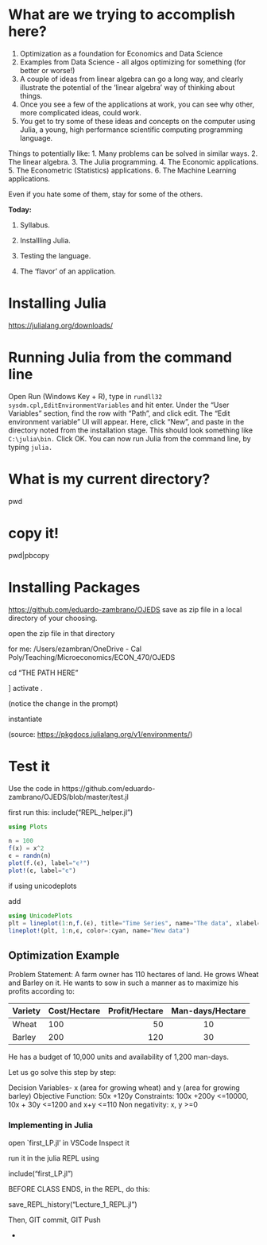 
# What are we trying to accomplish here?

1. Optimization as a foundation for Economics and Data Science
2. Examples from Data Science - all algos optimizing for something (for better or worse!)
3. A couple of ideas from linear algebra can go a long way, and clearly illustrate the potential of the 'linear algebra' way of thinking about things.
4. Once you see a few of the applications at work, you can see why other, more complicated ideas, could work.
5. You get to try some of these ideas and concepts on the computer using Julia, a young, high performance scientific computing programming language.

Things to potentially like:
1. Many problems can be solved in similar ways.
2. The linear algebra.
3. The Julia programming.
4. The Economic applications.
5. The Econometric (Statistics) applications.
6. The Machine Learning applications.

Even if you hate some of them, stay for some of the others.

**Today:**

(@) Syllabus.

(@) Installling Julia.

(@) Testing the language.

(@) The 'flavor' of an application.


# Installing Julia

<https://julialang.org/downloads/>

# Running Julia from the command line

Open Run (Windows Key + R), type in `rundll32 sysdm.cpl,EditEnvironmentVariables` and hit enter.
Under the "User Variables" section, find the row with "Path", and click edit.
The "Edit environment variable" UI will appear. Here, click "New", and paste in the directory noted from the installation stage. This should look something like `C:\julia\bin.`
Click OK. You can now run Julia from the command line, by typing `julia.`

# What is my current directory?

pwd

# copy it!

pwd|pbcopy

# Installing Packages

<https://github.com/eduardo-zambrano/OJEDS>
save as zip file in a local directory of your choosing.

open the zip file in that directory

for me:
/Users/ezambran/OneDrive - Cal Poly/Teaching/Microeconomics/ECON_470/OJEDS

cd "THE PATH HERE"

]
activate .

(notice the change in the prompt)

instantiate

(source: <https://pkgdocs.julialang.org/v1/environments/>)

# Test it
Use the code in https://github.com/eduardo-zambrano/OJEDS/blob/master/test.jl

first run this:
include("REPL_helper.jl")

```julia
using Plots

n = 100
f(x) = x^2
ϵ = randn(n)
plot(f.(ϵ), label="ϵ²")
plot!(ϵ, label="ϵ")
```

if using unicodeplots

add

```julia
using UnicodePlots
plt = lineplot(1:n,f.(ϵ), title="Time Series", name="The data", xlabel="t")
lineplot!(plt, 1:n,ϵ, color=:cyan, name="New data")
```

## Optimization Example

Problem Statement: A farm owner has 110 hectares of land. He grows Wheat and Barley on it. He wants to sow in such a manner as to maximize his profits according to:

| Variety | Cost/Hectare | Profit/Hectare | Man-days/Hectare |
|---------|:-----|------:|:------:|
| Wheat     | 100   |    50 |   10   |
| Barley     | 200  |   120 |  30   |

He has a budget of 10,000 units and availability of 1,200 man-days.

 Let us go solve this step by step: 

Decision Variables- x (area for growing wheat) and y (area for growing barley)
Objective Function: 50x +120y
Constraints: 100x +200y <=10000, 10x + 30y <=1200 and x+y <=110
Non negativity: x, y >=0

### Implementing in Julia

open `first_LP.jl' in VSCode
Inspect it

run it in the julia REPL using 

include("first_LP.jl")

BEFORE CLASS ENDS, in the REPL, do this:

save_REPL_history("Lecture_1_REPL.jl")

Then, GIT commit, GIT Push

* 


